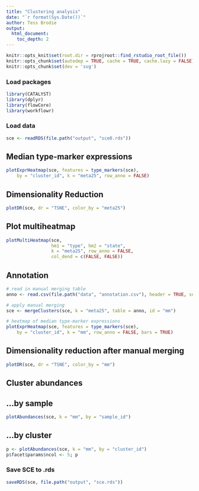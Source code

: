 ---
title: "Clustering analysis"
date: "`r format(Sys.Date())`"
author: Tess Brodie
output: 
  html_document:
    toc_depth: 2
---

```{r setup, include = FALSE, dev='svg'}
knitr::opts_knit$set(root.dir = rprojroot::find_rstudio_root_file())
knitr::opts_chunk$set(autodep = TRUE, cache = TRUE, cache.lazy = FALSE)
knitr::opts_chunk$set(dev = 'svg')
```

### Load packages

```{r load-libs, message = FALSE, warning = FALSE}
library(CATALYST)
library(dplyr)
library(flowCore)
library(workflowr)
```

### Load data

```{r load-data}
sce <- readRDS(file.path("output", "sce0.rds"))
```

## Median type-marker expressions

```{r plotExprHeatmap, fig.width = 6, fig.height = 5}
plotExprHeatmap(sce, features = type_markers(sce), 
    by = "cluster_id", k = "meta25", row_anno = FALSE)
```

## Dimensionality Reduction

```{r}
plotDR(sce, dr = "TSNE", color_by = "meta25")
```



## Plot multiheatmap
```{r}
plotMultiHeatmap(sce, 
                 hm1 = "type", hm2 = "state", 
                 k = "meta25", row_anno = FALSE,
                 col_dend = c(FALSE, FALSE))
```


## Annotation

```{r mergeClusters, fig.width = 6, fig.height = 5}
# read in manual merging table
anno <- read.csv(file.path("data", "annotation.csv"), header = TRUE, sep = ";")

# apply manual merging
sce <- mergeClusters(sce, k = "meta25", table = anno, id = "mm")

# heatmap of median type-marker expressions
plotExprHeatmap(sce, features = type_markers(sce), 
    by = "cluster_id", k = "mm", row_anno = FALSE, bars = TRUE)
```

## Dimensionality reduction after manual merging

```{r}
plotDR(sce, dr = "TSNE", color_by = "mm")
```


## Cluster abundances

## ...by sample

```{r plotAbundances-sample}
plotAbundances(sce, k = "mm", by = "sample_id")
```

## ...by cluster

```{r plotAbundances-cluster, fig.width = 8, fig.height = 5}
p <- plotAbundances(sce, k = "mm", by = "cluster_id")
p$facet$params$ncol <- 5; p
```

### Save SCE to .rds

```{r save-data}
saveRDS(sce, file.path("output", "sce.rds"))
```




